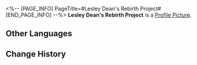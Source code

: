 <%-- [PAGE_INFO]
PageTitle=#Lesley Dean's Rebirth Project#
[END_PAGE_INFO] --%>
{{Item Infobox
|id          = 140410
|image       = Item Lesley Dean's Rebirth Project.png
|type        = Mission Item
|invCategory = Missions
|rarity      = 3
|effect      = 
|description = A petition calling on Lesley Dean's fans to enter the Dreamscape en masse and help him to "be reborn" through the Synesthesia Dreamscape.
}}
'''Lesley Dean's Rebirth Project''' is a [[Profile Picture]].

==Other Languages==
{{Other Languages
|en   = Lesley Dean's Rebirth Project
|zhs  = 莱斯利•迪恩重生计划
|zht  = 萊斯利•迪恩重生計畫
|ja   = レスリー・ディーン復活計画
|ko   = 레슬리•딘 부활 계획
|es   = Proyecto de renacimiento de Lesley Dean
|fr   = Projet de renaissance de Lesley Dean
|ru   = Проект возрождения Лесли Дина
|th   = แผนการฟื้นคืนชีพ Lesley Dean
|vi   = Kế Hoạch Tái Sinh Lesley Dean
|de   = Lesley Deans Wiedergeburtsprojekt
|id   = Rencana Kelahiran Kembali Lesley Dean
|pt   = Projeto de Renascimento de Lesley Dean
}}

==Change History==
{{Change History|2.0}}